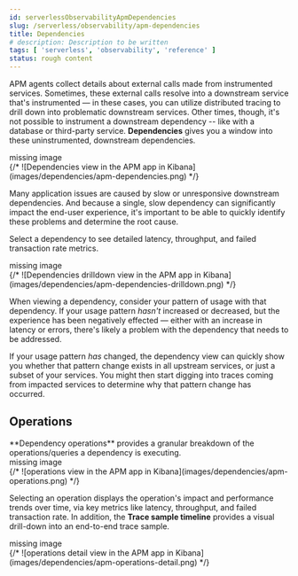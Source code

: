 ```yaml
---
id: serverlessObservabilityApmDependencies
slug: /serverless/observability/apm-dependencies
title: Dependencies
# description: Description to be written
tags: [ 'serverless', 'observability', 'reference' ]
status: rough content
---
```



<RoughContent />


<div id="dependencies"></div>

APM agents collect details about external calls made from instrumented services.
Sometimes, these external calls resolve into a downstream service that's instrumented &mdash; in these cases,
you can utilize <DocLink id="serverlessObservabilityApmTraceSampleTimeline" section="distributed-tracing">distributed tracing</DocLink> to drill down into problematic downstream services.
Other times, though, it's not possible to instrument a downstream dependency --
like with a database or third-party service.
**Dependencies** gives you a window into these uninstrumented, downstream dependencies.

<div style={{ backgroundColor: "#F1F4FA", width: "100%", height: "250px", textAlign: "center", paddingTop: "110px", marginBottom: "20px" }}><DocIcon type="image" title="missing image"/> missing image</div>
{/* ![Dependencies view in the APM app in Kibana](images/dependencies/apm-dependencies.png) */}

Many application issues are caused by slow or unresponsive downstream dependencies.
And because a single, slow dependency can significantly impact the end-user experience,
it's important to be able to quickly identify these problems and determine the root cause.

Select a dependency to see detailed latency, throughput, and failed transaction rate metrics.

<div style={{ backgroundColor: "#F1F4FA", width: "100%", height: "250px", textAlign: "center", paddingTop: "110px", marginBottom: "20px" }}><DocIcon type="image" title="missing image"/> missing image</div>
{/* ![Dependencies drilldown view in the APM app in Kibana](images/dependencies/apm-dependencies-drilldown.png) */}

When viewing a dependency, consider your pattern of usage with that dependency.
If your usage pattern _hasn't_ increased or decreased,
but the experience has been negatively effected &mdash; either with an increase in latency or errors,
there's likely a problem with the dependency that needs to be addressed.

If your usage pattern _has_ changed, the dependency view can quickly show you whether
that pattern change exists in all upstream services, or just a subset of your services.
You might then start digging into traces coming from
impacted services to determine why that pattern change has occurred.

<div id="dependencies-operations"></div>

## Operations

<DocCallOut template="beta" />
**Dependency operations** provides a granular breakdown of the operations/queries a dependency is executing.

<div style={{ backgroundColor: "#F1F4FA", width: "100%", height: "250px", textAlign: "center", paddingTop: "110px", marginBottom: "20px" }}><DocIcon type="image" title="missing image"/> missing image</div>
{/* ![operations view in the APM app in Kibana](images/dependencies/apm-operations.png) */}

Selecting an operation displays the operation's impact and performance trends over time, via key metrics like latency, throughput, and failed transaction rate. In addition, the <DocLink id="serverlessObservabilityApmTraceSampleTimeline">**Trace sample timeline**</DocLink> provides a visual drill-down into an end-to-end trace sample.

<div style={{ backgroundColor: "#F1F4FA", width: "100%", height: "250px", textAlign: "center", paddingTop: "110px", marginBottom: "20px" }}><DocIcon type="image" title="missing image"/> missing image</div>
{/* ![operations detail view in the APM app in Kibana](images/dependencies/apm-operations-detail.png) */}
